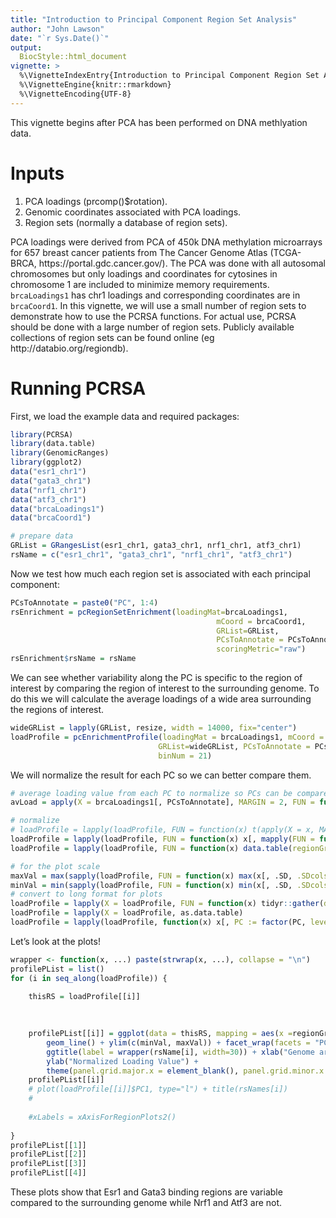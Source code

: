 ```yaml
---
title: "Introduction to Principal Component Region Set Analysis"
author: "John Lawson"
date: "`r Sys.Date()`"
output: 
  BiocStyle::html_document
vignette: >
  %\VignetteIndexEntry{Introduction to Principal Component Region Set Analysis}
  %\VignetteEngine{knitr::rmarkdown}
  %\VignetteEncoding{UTF-8}
---
```



This vignette begins after PCA has been performed on DNA methlyation data.

# Inputs

1. PCA loadings (prcomp()$rotation).
2. Genomic coordinates associated with PCA loadings.
3. Region sets (normally a database of region sets).

PCA loadings were derived from PCA of 450k DNA methylation microarrays for 657 breast cancer patients from The Cancer Genome Atlas (TCGA-BRCA, https://portal.gdc.cancer.gov/). The PCA was done with all autosomal chromosomes but only loadings and coordinates for cytosines in chromosome 1 are included to minimize memory requirements. `brcaLoadings1` has chr1 loadings and corresponding coordinates are in `brcaCoord1`. In this vignette, we will use a small number of region sets to demonstrate how to use the PCRSA functions. For actual use, PCRSA should be done with a large number of region sets. Publicly available collections of region sets can be found online (eg http://databio.org/regiondb).

# Running PCRSA

First, we load the example data and required packages:

```r
library(PCRSA)
library(data.table)
library(GenomicRanges)
library(ggplot2)
data("esr1_chr1")
data("gata3_chr1")
data("nrf1_chr1")
data("atf3_chr1")
data("brcaLoadings1")
data("brcaCoord1")
```

```r
# prepare data
GRList = GRangesList(esr1_chr1, gata3_chr1, nrf1_chr1, atf3_chr1) 
rsName = c("esr1_chr1", "gata3_chr1", "nrf1_chr1", "atf3_chr1")
```

Now we test how much each region set is associated with each principal component:

```r
PCsToAnnotate = paste0("PC", 1:4)
rsEnrichment = pcRegionSetEnrichment(loadingMat=brcaLoadings1, 
                                              mCoord = brcaCoord1, 
                                              GRList=GRList, 
                                              PCsToAnnotate = PCsToAnnotate, 
                                              scoringMetric="raw")
rsEnrichment$rsName = rsName
```

We can see whether variability along the PC is specific to the region of 
interest by comparing the region of interest to the surrounding genome. To do this we will 
calculate the average loadings of a wide area surrounding the regions of interest.

```r
wideGRList = lapply(GRList, resize, width = 14000, fix="center")
loadProfile = pcEnrichmentProfile(loadingMat = brcaLoadings1, mCoord = brcaCoord1,
                                 GRList=wideGRList, PCsToAnnotate = PCsToAnnotate,
                                 binNum = 21)
```

We will normalize the result for each PC so we can better compare them.

```r
# average loading value from each PC to normalize so PCs can be compared with each other
avLoad = apply(X = brcaLoadings1[, PCsToAnnotate], MARGIN = 2, FUN = function(x) mean(abs(x)))

# normalize
# loadProfile = lapply(loadProfile, FUN = function(x) t(apply(X = x, MARGIN = 1, FUN = function(y) y - c(0, avLoad))))
loadProfile = lapply(loadProfile, FUN = function(x) x[, mapply(FUN = function(y, z) get(y) - z, y=PCsToAnnotate, z = avLoad)])
loadProfile = lapply(loadProfile, FUN = function(x) data.table(regionGroupID=1:nrow(x), x))

# for the plot scale
maxVal = max(sapply(loadProfile, FUN = function(x) max(x[, .SD, .SDcols=PCsToAnnotate])))
minVal = min(sapply(loadProfile, FUN = function(x) min(x[, .SD, .SDcols=PCsToAnnotate])))
# convert to long format for plots
loadProfile = lapply(X = loadProfile, FUN = function(x) tidyr::gather(data = x, key = "PC", value="loading_value", PCsToAnnotate))
loadProfile = lapply(X = loadProfile, as.data.table)
loadProfile = lapply(loadProfile, function(x) x[, PC := factor(PC, levels = PCsToAnnotate)])
```

Let's look at the plots!

```r
wrapper <- function(x, ...) paste(strwrap(x, ...), collapse = "\n") 
profilePList = list()
for (i in seq_along(loadProfile)) {
    
    thisRS = loadProfile[[i]]
    

    
    profilePList[[i]] = ggplot(data = thisRS, mapping = aes(x =regionGroupID , y = loading_value)) + 
        geom_line() + ylim(c(minVal, maxVal)) + facet_wrap(facets = "PC") + 
        ggtitle(label = wrapper(rsName[i], width=30)) + xlab("Genome around Region Set, 14 kb") + 
        ylab("Normalized Loading Value") + 
        theme(panel.grid.major.x = element_blank(), panel.grid.minor.x = element_blank(), axis.text.x = element_blank(), axis.ticks.x = element_blank())
    profilePList[[i]]
    # plot(loadProfile[[i]]$PC1, type="l") + title(rsNames[i])
    # 
    
    #xLabels = xAxisForRegionPlots2()
    
}
profilePList[[1]]
profilePList[[2]]
profilePList[[3]]
profilePList[[4]]
```

These plots show that Esr1 and Gata3 binding regions are variable compared to the surrounding genome while Nrf1 and Atf3 are not.  

